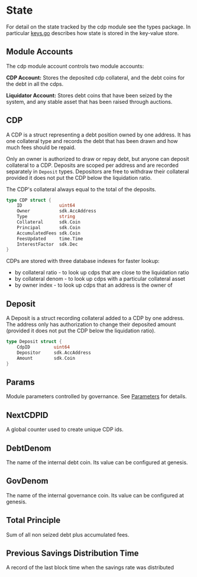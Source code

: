 
# State

For detail on the state tracked by the cdp module see the types package. In particular [keys.go](../types/keys.go) describes how state is stored in the key-value store.

## Module Accounts

The cdp module account controls two module accounts:

**CDP Account:** Stores the deposited cdp collateral, and the debt coins for the debt in all the cdps.

**Liquidator Account:** Stores debt coins that have been seized by the system, and any stable asset that has been raised through auctions.

## CDP

A CDP is a struct representing a debt position owned by one address. It has one collateral type and records the debt that has been drawn and how much fees should be repaid.

Only an owner is authorized to draw or repay debt, but anyone can deposit collateral to a CDP. Deposits are scoped per address and are recorded separately in `Deposit` types. Depositors are free to withdraw their collateral provided it does not put the CDP below the liquidation ratio.

The CDP's collateral always equal to the total of the deposits.

```go
type CDP struct {
    ID              uint64
    Owner           sdk.AccAddress
    Type            string
    Collateral      sdk.Coin
    Principal       sdk.Coin
    AccumulatedFees sdk.Coin
    FeesUpdated     time.Time
    InterestFactor  sdk.Dec
}
```

CDPs are stored with three database indexes for faster lookup:

- by collateral ratio - to look up cdps that are close to the liquidation ratio
- by collateral denom - to look up cdps with a particular collateral asset
- by owner index - to look up cdps that an address is the owner of

## Deposit

A Deposit is a struct recording collateral added to a CDP by one address. The address only has authorization to change their deposited amount (provided it does not put the CDP below the liquidation ratio).

```go
type Deposit struct {
    CdpID         uint64
    Depositor     sdk.AccAddress
    Amount        sdk.Coin
}
```

## Params

Module parameters controlled by governance. See [Parameters](04_params.md) for details.

## NextCDPID

A global counter used to create unique CDP ids.

## DebtDenom

The name of the internal debt coin. Its value can be configured at genesis.

## GovDenom

The name of the internal governance coin. Its value can be configured at genesis.

## Total Principle

Sum of all non seized debt plus accumulated fees.

## Previous Savings Distribution Time

A record of the last block time when the savings rate was distributed


>
